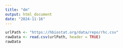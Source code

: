 ```yaml
---
title: "dm"
output: html_document
date: "2024-11-16"
---
```


```r
urlPath <- "https://hbiostat.org/data/repo/rhc.csv"
rawData <- read.csv(urlPath, header = TRUE)
rawData
```



